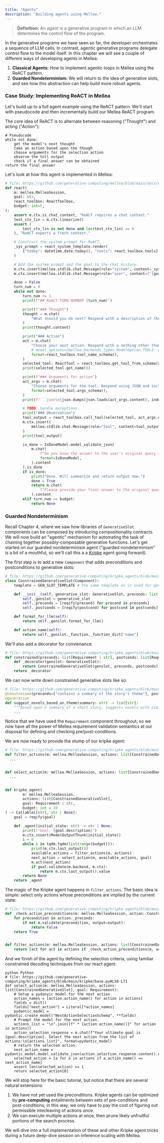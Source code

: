 ```yaml
---
title: "Agents"
description: "Building agents using Mellea."
---
```


> **Definition:** An _agent_ is a generative program in which an LLM determines the control flow of the program.

In the generative programs we have seen so far, the developer orchestrates a sequence of LLM calls. In contrast, agentic generative programs delegate control flow to the model itself. In this chapter we will see a couple of different ways of developing agents in Mellea:

1. **Classical Agents:** How to implement agentic loops in Mellea using the ReACT pattern.
2. **Guarded Nondeterminism:** We will return to the idea of generative slots, and see how this abstraction can help build more robust agents.

### Case Study: Implementing ReACT in Mellea

Let's build up to a full agent example using the ReACT pattern. We'll start with pseudocode and then incrementally build our Mellea ReACT program.

The core idea of ReACT is to alternate between reasoning ("Thought") and acting ("Action"):

<CodeGroup>

```Pseudocode Pseudocode
# Pseudocode
while not done:
    get the model's next thought
    take an action based upon the though
    choose arguments for the selection action
    observe the toll output
    check if a final answer can be obtained
return the final answer
```

</CodeGroup>

Let's look at how this agent is implemented in Mellea:

<CodeGroup>

````python Python
# file: https://github.com/generative-computing/mellea/blob/main/docs/examples/agents/react.py#L99
def react(
    m: mellea.MelleaSession,
    goal: str,
    react_toolbox: ReactToolbox,
    budget: int=5,
):
    assert m.ctx.is_chat_context, "ReACT requires a chat context."
    test_ctx_lin = m.ctx.linearize()
    assert (
        test_ctx_lin is not None and len(test_ctx_lin) == 0
    ), "ReACT expects a fresh context."

    # Construct the system prompt for ReACT.
    _sys_prompt = react_system_template.render(
        {"today": datetime.date.today(), "tools": react_toolbox.tools}
    )

    # Add the system prompt and the goal to the chat history.
    m.ctx.insert(mellea.stdlib.chat.Message(role="system", content=_sys_prompt))
    m.ctx.insert(mellea.stdlib.chat.Message(role="user", content=f"{goal}"))

    done = False
    turn_num = 0
    while not done:
        turn_num += 1
        print(f"## ReACT TURN NUMBER {turn_num}")

        print(f"### Thought")
        thought = m.chat(
            "What should you do next? Respond with a description of the next piece of information you need or the next action you need to take."
        )
        print(thought.content)

        print("### Action")
        act = m.chat(
            "Choose your next action. Respond with a nothing other than a tool name.",
            # model_options={mellea.backends.types.ModelOption.TOOLS: react_toolbox.tools_dict()},
            format=react_toolbox.tool_name_schema(),
        )
        selected_tool: ReactTool = react_toolbox.get_tool_from_schema(act.content)
        print(selected_tool.get_name())

        print(f"### Arguments for action")
        act_args = m.chat(
            "Choose arguments for the tool. Respond using JSON and include only the tool arguments in your response.",
            format=selected_tool.args_schema(),
        )
        print(f"```json\n{json.dumps(json.loads(act_args.content), indent=2)}\n```")

        # TODO: handle exceptions.
        print("### Observation")
        tool_output = react_toolbox.call_tool(selected_tool, act_args.content)
        m.ctx.insert(
            mellea.stdlib.chat.Message(role="tool", content=tool_output)
        )
        print(tool_output)

        is_done = IsDoneModel.model_validate_json(
            m.chat(
                f"Do you know the answer to the user's original query ({goal})? If so, respond with Yes. If you need to take more actions, then respond No.",
                format=IsDoneModel,
            ).content
        ).is_done
        if is_done:
            print("Done. Will summarize and return output now.")
            done = True
            return m.chat(
                f"Please provide your final answer to the original query ({goal})."
            ).content
        elif turn_num == budget:
            return None
````

</CodeGroup>

### Guarded Nondeterminism

Recall Chapter 4, where we saw how libraries of `GenerativeSlot` components can be composed by introducing compositionality contracts. We will now build an "agentic" mechanism for automating the task of chaining together possibly-composable generative functions. Let's get started on our guarded nondeterminism agent ("guarded nondeterminism" is a bit of a mouthful, so we'll call this a a [Kripke](https://en.wikipedia.org/wiki/Saul_Kripke) agent going forward).

The first step is to add a new `Component` that adds preconditions and postconditions to generative slots:

<CodeGroup>

```python
# file: https://github.com/generative-computing/kripke_agents/blob/main/kripke/base.py#L10-L38 # TODO: MOVE THESE TO FAKE KRIPKE
class ConstrainedGenerativeSlot(Component):
    template = GEN_SLOT_TEMPLATE # the same template as is used for generative slots.

    def __init__(self, generative_slot: GenerativeSlot, preconds: list[Requirement | str], postconds: list[Requirement | str]):
        self._genslot = generative_slot
        self._preconds = [reqify(precond) for precond in preconds]
        self._postconds = [reqify(postcond) for postcond in postconds]

    def format_for_llm(self):
        return self._genslot.format_for_llm()

    def action_name(self):
        return self._genslot._function._function_dict["name"]
```

</CodeGroup>

We'll also add a decorator for convienance:

<CodeGroup>

```python Python
# file: https://github.com/generative-computing/kripke_agents/blob/main/kripke/base.py#L41-L44
def constrained(preconds: list[Requirement | str], postconds: list[Requirement | str]):
    def _decorator(genslot: GenerativeSlot):
        return ConstrainedGenerativeSlot(genslot, preconds, postconds)
    return _decorator
```

</CodeGroup>

We can now write down constrained generative slots like so:

<CodeGroup>

```python Python
# file: https://github.com/generative-computing/kripke_agents/blob/main/main.py#L23-L27
@constrained(preconds=["contains a summary of the story's theme"], postconds=["each element of the list is the title and author of a significant novel"])
@generative
def suggest_novels_based_on_theme(summary: str) -> list[str]:
    """Based upon a summary of a short story, suggests novels with similar themes."""
    ...
```

</CodeGroup>

Notice that we have used the `Requirement` component throughout, so we now have all the power of Mellea requirement validation semantics at our disposal for defining and checking pre/post-conditions.

We are now ready to provide the stump of our kripke agent:

<CodeGroup>

```python Python
# file: https://github.com/generative-computing/kripke_agents/blob/main/kripke/base.py#L54-L99
def filter_actions(m: mellea.MelleaSession, actions: list[ConstrainedGenerativeSlot], *, output: ModelOutputThunk | None = None):
  ...


def select_action(m: mellea.MelleaSession, actions: list[ConstrainedGenerativeSlot], goal: Requirement):
  ...


def kripke_agent(
        m: mellea.MelleaSession,
        actions: list[ConstrainedGenerativeSlot],
        goal: Requirement | str,
        budget: int = 10
) -> Callable[[str], str | None]:
    goal = reqify(goal)

    def _agent(initial_state: str) -> str | None:
        print(f"Goal: {goal.description}")
        m.ctx.insert(ModelOutputThunk(initial_state))
        i = 0
        while i in tqdm.tqdm(list(range(budget))):
            print(m.ctx.last_output())
            available_actions = filter_actions(m, actions)
            next_action = select_action(m, available_actions, goal)
            m.act(next_action)
            if goal.validate(m.backend, m.ctx):
                return m.ctx.last_output().value
        return None
    return _agent
```

</CodeGroup>

The magic of the Kripke agent happens in `filter_actions`. The basic idea is simple: select only actions whose preconditions are implied by the current state:

<CodeGroup>

```python Python
# file: https://github.com/generative-computing/kripke_agents/blob/main/kripke/base.py#L47-L55
def _check_action_preconditions(m: mellea.MelleaSession, action: ConstrainedGenerativeSlot, *, output: ModelOutputThunk | None = None) -> bool:
    for precondition in action._preconds:
        if not m.validate(precondition, output=output):
            return False
    return True


def filter_actions(m: mellea.MelleaSession, actions: list[ConstrainedGenerativeSlot], *, output: ModelOutputThunk | None = None):
    return [act for act in actions if _check_action_preconditions(m, act, output=output)]
```

</CodeGroup>

And we finish of the agent by defining the selection criteria, using familiar constrained decoding techniques from our react agent:

<CodeGroup>

```
python Python
# file: https://github.com/generative-computing/kripke_agents/blob/main/kripke/base.py#L58-L71
def select_action(m: mellea.MelleaSession, actions: list[ConstrainedGenerativeSlot], goal: Requirement):
    # Setup a pydanyic model for the next action.
    action_names = [action.action_name() for action in actions]
    fields = dict()
    fields["next_action"] = Literal[*action_names]
    pydantic_model = pydantic.create_model("NextActionSelectionSchema", **fields)
    # Prompt the model for the next action.
    actions_list = "\n".join([f" * {action.action_name()}" for action in actions])
    action_selection_response = m.chat(f"Your ultimate goal is {goal.description}. Select the next action from the list of actions:\n{actions_list}", format=pydantic_model)
    # return the selected action.
    next_action_name = pydantic_model.model_validate_json(action_selection_response.content).next_action
    selected_action = [a for a in actions if a.action_name() == next_action_name]
    assert len(selected_action) == 1
    return selected_action[0]

```

</CodeGroup>

We will stop here for the basic tutorial, but notice that there are several natural extensions:

1. We have not yet used the preconditions. Kripke agents can be optimized by **pre-computing** entailments between sets of pre-conditions and post-conditions; in this way, we only have to pay the cost of figuring out permissible interleaving of actions once.
2. We can execute multiple actions at once, then prune likely unfruitful portions of the search process.

We will dive into a full implementation of these and other Kripke agent tricks during a future deep-dive session on inference scaling with Mellea.
